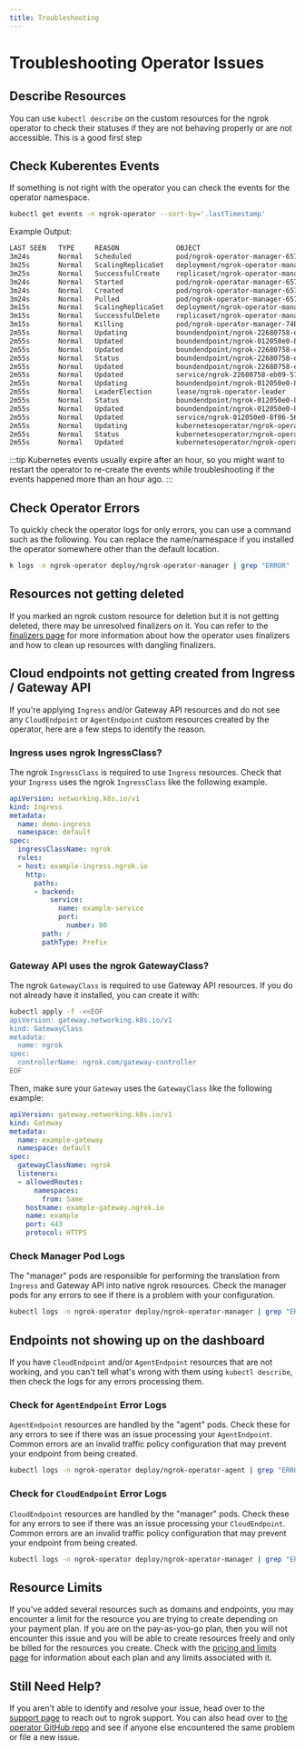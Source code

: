```yaml
---
title: Troubleshooting
---
```


# Troubleshooting Operator Issues

## Describe Resources

You can use `kubectl describe` on the custom resources for the ngrok operator to check their statuses if they are not behaving properly or are not accessible.
This is a good first step

## Check Kuberentes Events

If something is not right with the operator you can check the events for the operator namespace.

```bash
kubectl get events -n ngrok-operator --sort-by='.lastTimestamp'
```

Example Output:

```bash
LAST SEEN   TYPE     REASON              OBJECT                                                     MESSAGE
3m24s       Normal   Scheduled           pod/ngrok-operator-manager-657c5b69d7-f7vvg                Successfully assigned ngrok-operator/ngrok-operator-manager-657c5b69d7-f7vvg to k3d-ngrok-operator-server-0
3m25s       Normal   ScalingReplicaSet   deployment/ngrok-operator-manager                          Scaled up replica set ngrok-operator-manager-657c5b69d7 to 1
3m25s       Normal   SuccessfulCreate    replicaset/ngrok-operator-manager-657c5b69d7               Created pod: ngrok-operator-manager-657c5b69d7-f7vvg
3m24s       Normal   Started             pod/ngrok-operator-manager-657c5b69d7-f7vvg                Started container ngrok-operator
3m24s       Normal   Created             pod/ngrok-operator-manager-657c5b69d7-f7vvg                Created container ngrok-operator
3m24s       Normal   Pulled              pod/ngrok-operator-manager-657c5b69d7-f7vvg                Container image "docker.io/ngrok/ngrok-operator:0.15.0" already present on machine
3m15s       Normal   ScalingReplicaSet   deployment/ngrok-operator-manager                          Scaled down replica set ngrok-operator-manager-74b76d8f6d to 0 from 1
3m15s       Normal   SuccessfulDelete    replicaset/ngrok-operator-manager-74b76d8f6d               Deleted pod: ngrok-operator-manager-74b76d8f6d-2679x
3m15s       Normal   Killing             pod/ngrok-operator-manager-74b76d8f6d-2679x                Stopping container ngrok-operator
2m55s       Normal   Updating            boundendpoint/ngrok-22680758-eb09-576e-a7ac-dc3728458dfc   Updating BoundEndpoint/ngrok-22680758-eb09-576e-a7ac-dc3728458dfc
2m55s       Normal   Updated             boundendpoint/ngrok-012050e0-8f06-560c-953e-c9d675d41305   Updated BoundEndpoint/ngrok-012050e0-8f06-560c-953e-c9d675d41305
2m55s       Normal   Updated             boundendpoint/ngrok-22680758-eb09-576e-a7ac-dc3728458dfc   Updated BoundEndpoint/ngrok-22680758-eb09-576e-a7ac-dc3728458dfc
2m55s       Normal   Status              boundendpoint/ngrok-22680758-eb09-576e-a7ac-dc3728458dfc   Successfully reconciled status
2m55s       Normal   Updated             boundendpoint/ngrok-22680758-eb09-576e-a7ac-dc3728458dfc   Updated Services
2m55s       Normal   Updated             service/ngrok-22680758-eb09-576e-a7ac-dc3728458dfc         Updated Upstream Service
2m55s       Normal   Updating            boundendpoint/ngrok-012050e0-8f06-560c-953e-c9d675d41305   Updating BoundEndpoint/ngrok-012050e0-8f06-560c-953e-c9d675d41305
2m55s       Normal   LeaderElection      lease/ngrok-operator-leader                                ngrok-operator-manager-657c5b69d7-f7vvg_72fb437b-38ad-444c-a9d8-d37349f2f677 became leader
2m55s       Normal   Status              boundendpoint/ngrok-012050e0-8f06-560c-953e-c9d675d41305   Successfully reconciled status
2m55s       Normal   Updated             boundendpoint/ngrok-012050e0-8f06-560c-953e-c9d675d41305   Updated Services
2m55s       Normal   Updated             service/ngrok-012050e0-8f06-560c-953e-c9d675d41305         Updated Upstream Service
2m55s       Normal   Updating            kubernetesoperator/ngrok-operator                          Updating KubernetesOperator/ngrok-operator
2m55s       Normal   Status              kubernetesoperator/ngrok-operator                          Successfully reconciled status
2m55s       Normal   Updated             kubernetesoperator/ngrok-operator                          Updated KubernetesOperator/ngrok-operator
```

:::tip
Kubernetes events usually expire after an hour, so you might want to restart the operator to re-create the events while troubleshooting if the events happened more than an hour ago.
:::

## Check Operator Errors

To quickly check the operator logs for only errors, you can use a command such as the following. 
You can replace the name/namespace if you installed the operator somewhere other than the default location.

```bash
k logs -n ngrok-operator deploy/ngrok-operator-manager | grep "ERROR"
```

## Resources not getting deleted

If you marked an ngrok custom resource for deletion but it is not getting deleted, there may be unresolved finalizers on it. 
You can refer to the [finalizers page](/kubernetes/guides/finalizers) for more information about how the operator uses finalizers and how to clean up resources with dangling finalizers.

## Cloud endpoints not getting created from Ingress / Gateway API

If you're applying `Ingress` and/or Gateway API resources and do not see any `CloudEndpoint` or `AgentEndpoint` custom resources created by the operator, here are a few steps to identify the reason.


### Ingress uses ngrok IngressClass?

The ngrok `IngressClass` is required to use `Ingress` resources. Check that your `Ingress` uses the ngrok `IngressClass` like the following example.

```yaml
apiVersion: networking.k8s.io/v1
kind: Ingress
metadata:
  name: demo-ingress
  namespace: default
spec:
  ingressClassName: ngrok
  rules:
  - host: example-ingress.ngrok.io
    http:
      paths:
      - backend:
          service:
            name: example-service
            port:
              number: 80
        path: /
        pathType: Prefix
```


### Gateway API uses the ngrok GatewayClass?

The ngrok `GatewayClass` is required to use Gateway API resources. If you do not already have it installed, you can create it with:

```bash
kubectl apply -f -<<EOF
apiVersion: gateway.networking.k8s.io/v1
kind: GatewayClass
metadata:
  name: ngrok
spec:
  controllerName: ngrok.com/gateway-controller
EOF
```

Then, make sure your `Gateway` uses the `GatewayClass` like the following example:

```yaml
apiVersion: gateway.networking.k8s.io/v1
kind: Gateway
metadata:
  name: example-gateway
  namespace: default
spec:
  gatewayClassName: ngrok
  listeners:
  - allowedRoutes:
      namespaces:
        from: Same
    hostname: example-gateway.ngrok.io
    name: example
    port: 443
    protocol: HTTPS
```


### Check Manager Pod Logs

The "manager" pods are responsible for performing the translation from `Ingress` and Gateway API into native ngrok resources.
Check the manager pods for any errors to see if there is a problem with your configuration.

```bash
kubectl logs -n ngrok-operator deploy/ngrok-operator-manager | grep "ERROR"
```

## Endpoints not showing up on the dashboard

If you have `CloudEndpoint` and/or `AgentEndpoint` resources that are not working, and you can't tell what's wrong with them using `kubectl describe`, then check the logs for any errors processing them.

### Check for `AgentEndpoint` Error Logs

`AgentEndpoint` resources are handled by the "agent" pods. Check these for any errors to see if there was an issue processing your `AgentEndpoint`.
Common errors are an invalid traffic policy configuration that may prevent your endpoint from being created.

```bash
kubectl logs -n ngrok-operator deploy/ngrok-operator-agent | grep "ERROR"
```

### Check for `CloudEndpoint` Error Logs

`CloudEndpoint` resources are handled by the "manager" pods. Check these for any errors to see if there was an issue processing your `CloudEndpoint`.
Common errors are an invalid traffic policy configuration that may prevent your endpoint from being created.

```bash
kubectl logs -n ngrok-operator deploy/ngrok-operator-manager | grep "ERROR"
```

## Resource Limits

If you've added several resources such as domains and endpoints, you may encounter a limit for the resource you are trying to create depending on your payment plan.
If you are on the pay-as-you-go plan, then you will not encounter this issue and you will be able to create resources freely and only be billed for the resources you create.
Check with the [pricing and limits page](/pricing-limits/) for information about each plan and any limits associated with it.


## Still Need Help?

If you aren't able to identify and resolve your issue, head over to the [support page](https://ngrok.com/support) to reach out to ngrok support.
You can also head over to [the operator GitHub repo](https://github.com/ngrok/ngrok-operator) and see if anyone else encountered the same problem or file a new issue.
